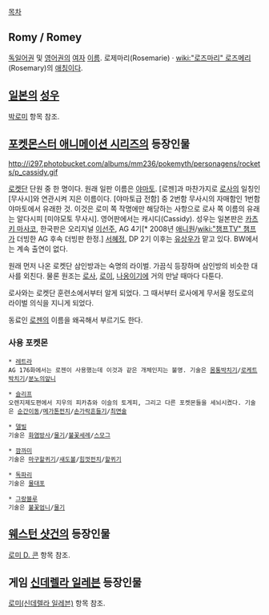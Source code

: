 [[목차]]
== Romy / Romey ==
[[독일어]]권 및 [[영어]]권의 [[여자]] [[이름]]. 로제마리(Rosemarie) · [[wiki:"로즈마리" 로즈메리]](Rosemary)의 [[애칭]]이다.

== [[일본]]의 [[성우]] ==
[[박로미]] 항목 참조.

== [[포켓몬스터 애니메이션 시리즈]]의 등장인물 ==
http://i297.photobucket.com/albums/mm236/pokemyth/personagens/rockets/p_cassidy.gif

[[로켓단]] 단원 중 한 명이다. 원래 일판 이름은 [[야마토]]. [로젠]과 마찬가지로 [[로사(포켓몬스터 애니메이션 시리즈)|로사]]의 일칭인 [무사시]와 연관시켜 지은 이름이다. [야마토급 전함] 중 2번함 무사시의 자매함인 1번함 야마토에서 유래한 것. 이것은 로미 쪽 작명에만 해당하는 사항으로 로사 쪽 이름의 유래는 알다시피 [미야모토 무사시]. 영어판에서는 캐시디(Cassidy). 성우는 일본판은 [[카츠키 마사코]], 한국판은 오리지널 [[이선주]], AG 4기[* 2008년 [[애니원]]/[[wiki:"챔프TV" 챔프]]가 더빙한 AG 후속 더빙판 한정.] [[서혜정]], DP 2기 이후는 [[유상우]]가 맡고 있다. BW에서는 계속 출연이 없다.

원래 먼저 나온 로켓단 삼인방과는 숙명의 라이벌. 가끔식 등장하며 삼인방의 비슷한 대사를 외친다. 물론 원조는 [[로사]], [[로이]], [[나옹]]이기에 거의 만날 때마다 다툰다.

로사와는 로켓단 훈련소에서부터 알게 되었다. 그 때서부터 로사에게 무서울 정도로의 라이벌 의식을 지니게 되었다.

동료인 [[로젠]]의 이름을 왜곡해서 부르기도 한다.

=== 사용 포켓몬 ===
 * [[레트라]]
 AG 176화에서는 로젠이 사용했는데 이것과 같은 개체인지는 불명. 기술은 [[몸통박치기]]/[[로케트박치기]]/[[분노의앞니]]

 * [[슬리프]]
 오렌지제도편에서 지우의 피카츄와 이슬의 토게피, 그리고 다른 포켓몬들을 세뇌시켰다. 기술은 [[순간이동]]/[[메가톤펀치]]/[[손가락흔들기]]/[[최면술]]

 * [[델빌]]
 기술은 [[화염방사]]/[[물기]]/[[불꽃세례]]/[[스모그]]

 * [[깜까미]]
 기술은 [[마구할퀴기]]/[[섀도볼]]/[[힘껏펀치]]/[[할퀴기]]

 * [[독파리]]
 기술은 [[물대포]]

 * [[그랑블루]]
 기술은 [[불꽃엄니]]/[[물기]]
== [[웨스턴 샷건]]의 등장인물 ==
[[로미 D. 콘]] 항목 참조.

== 게임 [[신데렐라 일레븐]] 등장인물 ==
[[로미(신데렐라 일레븐)]] 항목 참조.
